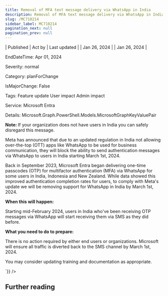 ```yaml
---
title: Removal of MFA text message delivery via WhatsApp in India
description: Removal of MFA text message delivery via WhatsApp in India
slug: /MC710214
sidebar_label: MC710214
pagination_next: null
pagination_prev: null
---
```



| Published | Act by | Last updated |
| Jan 26, 2024 |  | Jan 26, 2024 |

EndDateTime: Apr 01, 2024

Severity: normal

Category: planForChange

IsMajorChange: False

Tags: Feature update User impact Admin impact

Service: Microsoft Entra

Details: Microsoft.Graph.PowerShell.Models.MicrosoftGraphKeyValuePair

<div dangerouslySetInnerHTML={{__html:`
<p><b>Note: </b>If your organization does not have users in India you can safely disregard this message.</p><p>Meta has announced that due to an updated regulation in India not allowing over-the-top (OTT) apps like WhatsApp to be used for business communication, they will block the ability to send authentication messages via WhatsApp to users in India starting March 1st, 2024.&nbsp;<br></p><p>Back in September 2023, Microsoft Entra began delivering one-time passcodes (OTP) for multifactor authentication (MFA) via WhatsApp for some users in India, Indonesia and New Zealand. While data showed this improved authentication completion rates for users, to comply with Meta's update we will be removing support for WhatsApp in India by March 1st, 2024.&nbsp;</p><p><b>When this will happen:</b></p><p>Starting mid-February 2024, users in India who've been receiving OTP messages via WhatsApp will start receiving them via SMS as they did before. </p><p><b>What you need to do to prepare:</b></p><p>There is no action required by either end users or organizations. Microsoft will ensure all traffic is diverted back to the SMS channel by March 1st, 2024.</p><p>You may consider updating training and documentation as appropriate.</p>
`}} />

## Further reading
